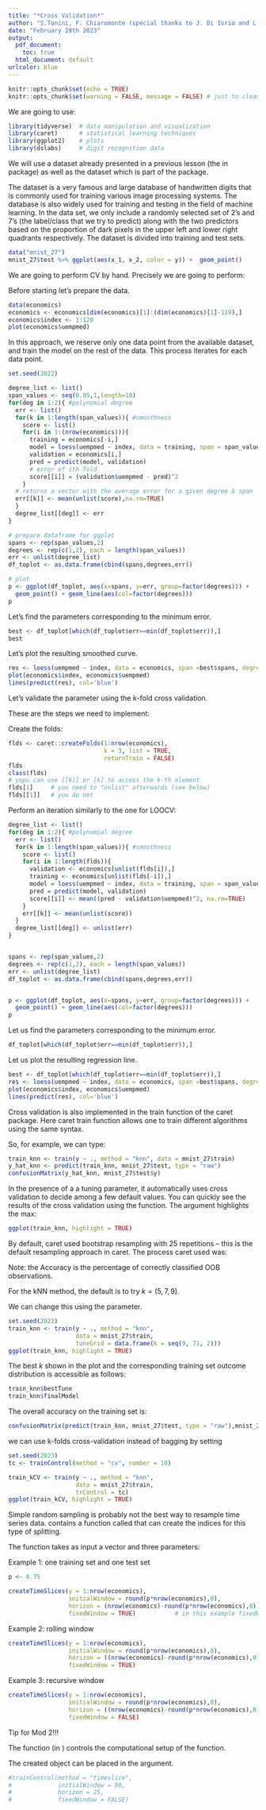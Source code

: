 ```yaml
---
title: "*Cross Validation*"
author: "S.Tonini, F. Chiaromonte (special thanks to J. Di Iorio and L. Insolia)"
date: "February 28th 2023"
output:
  pdf_document:
    toc: true
  html_document: default
urlcolor: blue
---
```




```r
knitr::opts_chunk$set(echo = TRUE)
knitr::opts_chunk$set(warning = FALSE, message = FALSE) # just to clean the pdf files, not recommended in practice!
```


\section{Introduction}

\subsection{Libraries}

We are going to use:
\begin{itemize}
  \item \textbf{tidyverse}: \textit{Easily Install and Load the 'Tidyverse'}
  \item \textbf{caret}: \textit{Classification and Regression Training}
  \item \textbf{ggplot2}: \textit{Create Elegant Data Visualisations Using the Grammar of Graphics}
  \item \textbf{dslabs}: \textit{Data Science lab}
\end{itemize}

```r
library(tidyverse)  # data manipulation and visualization
library(caret)      # statistical learning techniques
library(ggplot2)    # plots
library(dslabs)     # digit recognition data
```


\subsection{Data}

We will use a dataset already presented in a previous lesson (the \textbf{economics} in \textbf{ggplot2} package) as well as the \verb|mnist_27| dataset which is part of the \textbf{dslabs} package.

The \textbf{mnist} dataset is a very famous and large database of handwritten digits that is commonly used for training various image processing systems. The database is also widely used for training and testing in the field of machine learning. In the \verb|mnist_27| data set, we only include a randomly selected set of 2's and 7's (the label/class that we try to predict) along with the two predictors based on the proportion of dark pixels in the upper left and lower right quadrants respectively. The dataset is divided into training and test sets.

```r
data("mnist_27")
mnist_27$test %>% ggplot(aes(x_1, x_2, color = y)) +  geom_point()
```


\section{Cross validation}

We are going to perform CV by hand. Precisely we are going to perform:
\begin{enumerate}
  \item Leave-one-out cross validation (LOOCV)
  \item $k$-folds cross validation
\end{enumerate}

Before starting let's prepare the data.
```r
data(economics)
economics <- economics[dim(economics)[1]:(dim(economics)[1]-119),]
economics$index <- 1:120
plot(economics$uempmed)
```

\subsection{LOOCV}
In this approach, we reserve only one data point from the available dataset, and train the model on the rest of the data. This process iterates for each data point. 

```r

set.seed(2022)

degree_list <- list()
span_values <- seq(0.05,1,length=10)
for(deg in 1:2){ #polynomial degree
  err <- list()
  for(k in 1:length(span_values)){ #smoothness
    score <- list()
    for(i in 1:(nrow(economics))){
      training = economics[-i,]
      model = loess(uempmed ~ index, data = training, span = span_values[k], degree=deg) 
      validation = economics[i,]
      pred = predict(model, validation)
      # error of ith fold
      score[[i]] = (validation$uempmed - pred)^2
    }
  # returns a vector with the average error for a given degree & span
  err[[k]] <- mean(unlist(score),na.rm=TRUE) 
  }
  degree_list[[deg]] <- err
}

# prepare dataframe for ggplot
spans <- rep(span_values,2)
degrees <- rep(c(1,2), each = length(span_values))
err <- unlist(degree_list)
df_toplot <- as.data.frame(cbind(spans,degrees,err))

# plot
p <- ggplot(df_toplot, aes(x=spans, y=err, group=factor(degrees))) + 
  geom_point() + geom_line(aes(col=factor(degrees)))
p
```

Let's find the parameters corresponding to the minimum error.
```r
best <- df_toplot[which(df_toplot$err==min(df_toplot$err)),]
best
```
Let's plot the resulting smoothed curve.
```r
res <- loess(uempmed ~ index, data = economics, span =best$spans, degree=best$degrees) 
plot(economics$index, economics$uempmed)
lines(predict(res), col='blue')
```

\subsection{$k$-fold CV}

Let's validate the parameter using the $k$-fold cross validation.

These are the steps we need to implement:
\begin{enumerate}
  \item Randomly split your entire dataset into $k$ folds;
  \item Iterate across each $k$th fold, which serves as a testing set, and train your model only on the remaining $k–1$ folds;
  \item Test model accuracy/effectiveness on the $k$th fold, and record the ``error'' you see on each of the $k$ predictions;
  \item Repeat this until each of the $k$-folds has served as the test set;
  \item The average of your $k$ recorded errors is called the \textbf{cross-validation error} and will serve as a performance metric for the model.
\end{enumerate}

Create the folds:
```r
flds <- caret::createFolds(1:nrow(economics), 
                           k = 3, list = TRUE, 
                           returnTrain = FALSE)
flds
class(flds)
# yopu can use [[k]] or [k] to access the k-th element
flds[1]     # you need to "unlist" afterwards (see below)
flds[[1]]   # you do not

```

Perform an iteration similarly to the one for LOOCV:
```r
degree_list <- list()
for(deg in 1:2){ #polynomial degree
  err <- list()
  for(k in 1:length(span_values)){ #smoothness
    score <- list()
    for(i in 1:length(flds)){
      validation <- economics[unlist(flds[i]),]
      training <- economics[unlist(flds[-i]),]
      model = loess(uempmed ~ index, data = training, span = span_values[k], degree=deg) 
      pred = predict(model, validation)
      score[[i]] <- mean((pred - validation$uempmed)^2, na.rm=TRUE)
    }
    err[[k]] <- mean(unlist(score))
  }
  degree_list[[deg]] <- unlist(err)
}


spans <- rep(span_values,2)
degrees <- rep(c(1,2), each = length(span_values))
err <- unlist(degree_list)
df_toplot <- as.data.frame(cbind(spans,degrees,err))


p <- ggplot(df_toplot, aes(x=spans, y=err, group=factor(degrees))) + 
  geom_point() + geom_line(aes(col=factor(degrees)))
p
```

Let us find the parameters corresponding to the minimum error.
```r
df_toplot[which(df_toplot$err==min(df_toplot$err)),]
```

Let us plot the resulting regression line.
```r
best <- df_toplot[which(df_toplot$err==min(df_toplot$err)),]
res <- loess(uempmed ~ index, data = economics, span =best$spans, degree=best$degrees) 
plot(economics$index, economics$uempmed)
lines(predict(res), col='blue')
```

\section{Using caret for CV}

Cross validation is also implemented in the train function of the caret package. 
Here caret train function allows one to train different algorithms using the same syntax. 

So, for example, we can type:
```r
train_knn <- train(y ~ ., method = "knn", data = mnist_27$train)
y_hat_knn <- predict(train_knn, mnist_27$test, type = "raw")
confusionMatrix(y_hat_knn, mnist_27$test$y)
```


In the presence of a a tuning parameter, it automatically uses cross validation to decide among a few default values. You can quickly see the results of the cross validation using the \textbf{ggplot} function. The argument \textbf{highlight} highlights the max:

```r
ggplot(train_knn, highlight = TRUE)
```

By default, caret used bootstrap resampling with 25 repetitions – this is the default resampling approach in caret. The process caret used was:

\begin{itemize}
\item Randomly sample the data with replacement. This means that a single observation could be chosen more than once. The total size of the modeling dataset will be the same as the original dataset but some observations will not be included and some will be included more than once.
\item Develop a model based on the randomly sampled observations only.
\item Use the withheld observations (also known as “out-of-bag” (OOB) observations) to compute the Accuracy based on the predictions.
\item Repeat the process (25 models are run) and average the Accuracy values.
\item When the resampling is done, caret then runs a final model on the full dataset and stores this in finalModel. So, in this example, 25 + 1 models are run, 25 bootstraps and one model run using full dataset.
\end{itemize}


Note: the Accuracy is the percentage of correctly classified OOB observations.

For the kNN method, the default is to try $k= (5,7,9)$. 

We can change this using the \textbf{tuneGrid} parameter.
```r
set.seed(2022)
train_knn <- train(y ~ ., method = "knn", 
                   data = mnist_27$train,
                   tuneGrid = data.frame(k = seq(9, 71, 2)))
ggplot(train_knn, highlight = TRUE)
```

The best $k$ shown in the plot and the corresponding training set outcome distribution is accessible as follows:
```r
train_knn$bestTune
train_knn$finalModel
```

The overall accuracy on the training set is:
```r
confusionMatrix(predict(train_knn, mnist_27$test, type = "raw"),mnist_27$test$y)
```

we can use k-folds cross-validation instead of bagging by setting

```r
set.seed(2023)
tc <- trainControl(method = "cv", number = 10)

train_kCV <- train(y ~ ., method = "knn", 
                   data = mnist_27$train,
                   trControl = tc)
ggplot(train_kCV, highlight = TRUE)

```

\section{Temporal Block Cross Validation}


Simple random sampling is probably not the best way to resample time series data. \textbf{caret} contains a function called \textbf{createTimeSlices} that can create the indices for this type of splitting.

The function takes as input a vector and three parameters:
\begin{itemize}
    \item $y$: a vector of outcomes. These should be in chronological order
    \item $initialWindow$: the initial number of consecutive values in each training set sample
    \item $horizon$: The number of consecutive values in test set sample
    \item $fixedWindow$: A logical: if FALSE, the training set always start at the first sample and the training set size will vary over data splits.
\end{itemize}


Example 1: one training set and one test set
```r

p <- 0.75

createTimeSlices(y = 1:nrow(economics), 
                 initialWindow = round(p*nrow(economics),0), 
                 horizon = (nrow(economics)-round(p*nrow(economics),0)), 
                 fixedWindow = TRUE)           # in this example fixedWindow doesn't matter!!

```

Example 2: rolling window
```r

createTimeSlices(y = 1:nrow(economics), 
                 initialWindow = round(p*nrow(economics),0), 
                 horizon = ((nrow(economics)-round(p*nrow(economics),0))-2), 
                 fixedWindow = TRUE)

```

Example 3: recursive window
```r

createTimeSlices(y = 1:nrow(economics), 
                 initialWindow = round(p*nrow(economics),0), 
                 horizon = ((nrow(economics)-round(p*nrow(economics),0))-2), 
                 fixedWindow = FALSE)

```


Tip for Mod 2!!!

The function \textbf{trainControl} (in \textbf{caret}) controls the computational setup of the \textbf{train} function.

The created object can be placed in the \textbf{trControl} argument.

```r
#trainControl(method = "timeslice",
#             initialWindow = 90,
#             horizon = 25,
#             fixedWindow = FALSE)
```
